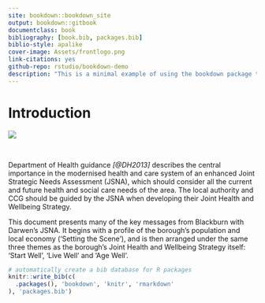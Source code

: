 ```yaml
--- 
site: bookdown::bookdown_site
output: bookdown::gitbook
documentclass: book
bibliography: [book.bib, packages.bib]
biblio-style: apalike
cover-image: Assets/frontlogo.png
link-citations: yes
github-repo: rstudio/bookdown-demo
description: "This is a minimal example of using the bookdown package to write a book. The output format for this example is bookdown::gitbook."
---
```


# Introduction {#intro}

![](Assets/frontlogo.png)

&nbsp;


Department of Health guidance _[@DH2013]_ describes the central importance in the modernised health and care system of an enhanced Joint Strategic Needs Assessment (JSNA), which should consider all the current and future health and social care needs of the area. The local authority and CCG should be guided by the JSNA when developing their Joint Health and Wellbeing Strategy.

This document presents many of the key messages from Blackburn with Darwen’s JSNA. It begins with a profile of the borough’s population and local economy (‘Setting the Scene’), and is then arranged under the same three themes as the borough’s Joint Health and Wellbeing Strategy itself: ‘Start Well’, ‘Live Well’ and ‘Age Well’.

```r
# automatically create a bib database for R packages
knitr::write_bib(c(
  .packages(), 'bookdown', 'knitr', 'rmarkdown'
), 'packages.bib')
```
